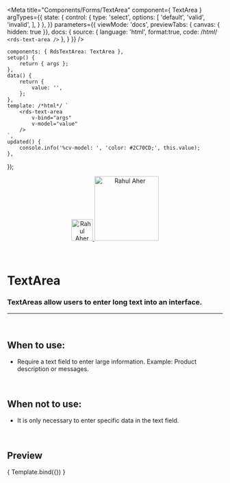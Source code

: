 
<Meta
	title="Components/Forms/TextArea"
	component={ TextArea }
	argTypes={{
		state: {
			control: {
				type: 'select',
					options: [
						'default',
						'valid',
						'invalid',
					],
			}
		},
	}}
	parameters={{
		viewMode: 'docs',
		previewTabs: { canvas: { hidden: true }},
		docs: {
			source: {
				language: 'html',
				format:true,
				code: /*html*/ `
<rds-text-area />`
			},
		}
	}}
/>

	components: { RdsTextArea: TextArea },
	setup() {
		return { args };
	},
	data() {
		return {
			value: '',
		};
	},
	template: /*html*/ `
		<rds-text-area
			v-bind="args" 
			v-model="value"
		/>
	`,
	updated() {
		console.info('%cv-model: ', 'color: #2C70CD;', this.value);
	},
});

<div align="center" style={{display: 'flex'}}>
    <a href="https://rahulaher.netlify.app">
        <img src="https://rahulaher.netlify.app/img/logo/glyph-black-colored.svg" alt="Rahul Aher logo" width="50" />
        <img src="https://rahulaher.netlify.app/img/logo/word-black-colored.svg" alt="Rahul Aher" width="150" />
    </a>
    </a>
    </a>
</div>

<br />
<br />

# TextArea

### TextAreas allow users to enter long text into an interface.
---
<br />

## When to use:
- Require a text field to enter large information. Example: Product description or messages.

<br />

## When not to use:
- It is only necessary to enter specific data in the text field.

<br />

## Preview

<Canvas>
	<Story
		name="TextArea"
		args={{}}
	>
		{ Template.bind({}) }
	</Story>
</Canvas>

<ArgsTable story="TextArea" />
